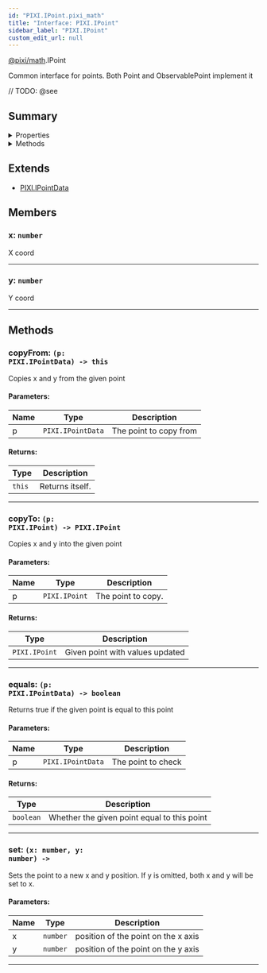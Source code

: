```yaml
---
id: "PIXI.IPoint.pixi_math"
title: "Interface: PIXI.IPoint"
sidebar_label: "PIXI.IPoint"
custom_edit_url: null
---
```


[@pixi/math](../modules/pixi_math).IPoint


Common interface for points. Both Point and ObservablePoint implement it



// TODO: @see

        

## Summary

<details><summary>Properties</summary>
<p>

| Name | Type                | Description |
| ---- | ------------------- | ----------- |
| x    | <code>number</code> | X coord     |
| y    | <code>number</code> | Y coord     |

</p>
</details>
    

<details><summary>Methods</summary>
<p>

| Name     | Params                                       | Description                                                                               |
| -------- | -------------------------------------------- | ----------------------------------------------------------------------------------------- |
| copyFrom | <code>(p&#58; PIXI.IPointData) </code>       | Copies x and y from the given point                                                       |
| copyTo   | <code>(p&#58; PIXI.IPoint) </code>           | Copies x and y into the given point                                                       |
| equals   | <code>(p&#58; PIXI.IPointData) </code>       | Returns true if the given point is equal to this point                                    |
| set      | <code>(x&#58; number, y&#58; number) </code> | Sets the point to a new x and y position. If y is omitted, both x and y will be set to x. |

</p>
</details>
    

## Extends
- [PIXI.IPointData](../interfaces/PIXI.IPointData.pixi_math)

## Members
<article>

### x: <span><code>number</code></span>
X coord

</article>


---------------------------------------

<article>

### y: <span><code>number</code></span>
Y coord

</article>


---------------------------------------


## Methods
<article>

### copyFrom: <span><code>(p&#58; PIXI.IPointData) -&#62; this</code></span>
Copies x and y from the given point

#### Parameters:
| Name | Type                         | Description            |
| ---- | ---------------------------- | ---------------------- |
| p    | <code>PIXI.IPointData</code> | The point to copy from |
#### Returns:
| Type              | Description     |
| ----------------- | --------------- |
| <code>this</code> | Returns itself. |
</article>


---------------------------------------

<article>

### copyTo: <span><code>(p&#58; PIXI.IPoint) -&#62; PIXI.IPoint</code></span>
Copies x and y into the given point

#### Parameters:
| Name | Type                     | Description        |
| ---- | ------------------------ | ------------------ |
| p    | <code>PIXI.IPoint</code> | The point to copy. |
#### Returns:
| Type                     | Description                     |
| ------------------------ | ------------------------------- |
| <code>PIXI.IPoint</code> | Given point with values updated |
</article>


---------------------------------------

<article>

### equals: <span><code>(p&#58; PIXI.IPointData) -&#62; boolean</code></span>
Returns true if the given point is equal to this point

#### Parameters:
| Name | Type                         | Description        |
| ---- | ---------------------------- | ------------------ |
| p    | <code>PIXI.IPointData</code> | The point to check |
#### Returns:
| Type                 | Description                                 |
| -------------------- | ------------------------------------------- |
| <code>boolean</code> | Whether the given point equal to this point |
</article>


---------------------------------------

<article>

### set: <span><code>(x&#58; number, y&#58; number) -&#62; </code></span>
Sets the point to a new x and y position. If y is omitted, both x and y will be set to x.

#### Parameters:
| Name | Type                | Description                         |
| ---- | ------------------- | ----------------------------------- |
| x    | <code>number</code> | position of the point on the x axis |
| y    | <code>number</code> | position of the point on the y axis |
</article>


---------------------------------------

  